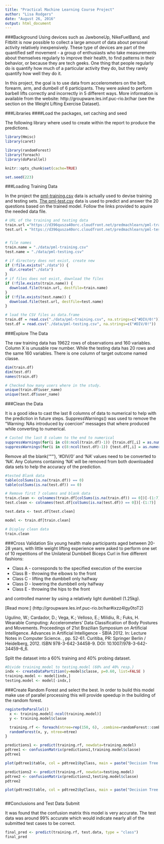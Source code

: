 ---
title: "Practical Machine Learning Course Project"
author: "Lisa Rodgers"
date: "August 26, 2016"
output: html_document
---

###Background
Using devices such as JawboneUp, NikeFuelBand, and Fitbitit is now possible to collect a large amount of data about personal activity relatively inexpensively. These type of devices are part of the quantified self movement - a group of enthusiasts who take measurements about themselves regularly to improve their health, to find patterns in their behavior, or because they are tech geeks. One thing that people regularly do is quantify how much of a particular activity they do, but they rarely quantify how well they do it.

In this project, the goal is to use data from accelerometers on the belt, forearm, arm, and dumbell of 6 participants. They were asked to perform barbell lifts correctly and incorrectly in 5 different ways. More information is available from the website: http://groupware.les.inf.puc-rio.br/har (see the section on the Weight Lifting Exercise Dataset).


###Libraries
####Load the packages, set caching and seed

The following library where used to create within the report to produce the predictions.

```{r "Loading Libraries", message=FALSE}
library(Hmisc)
library(caret)

library(randomForest)
library(foreach)
library(doParallel)

knitr::opts_chunk$set(cache=TRUE)

set.seed(223)

```




###Loading Training Data

In the project the [pml-training.csv](https://d396qusza40orc.cloudfront.net/predmachlearn/pml-training.csv) data is actually used to devise training and testing sets. [The pml-test.csv](https://d396qusza40orc.cloudfront.net/predmachlearn/pml-testing.csv) data is used to predict and answer the 20 questions based on the trained model. Follow the links provided to aquire the needed data file.

```{r "loading the data"}

# URL of the training and testing data
train.url ="https://d396qusza40orc.cloudfront.net/predmachlearn/pml-training.csv"
test.url = "https://d396qusza40orc.cloudfront.net/predmachlearn/pml-testing.csv"


# file names
train.name = "./data/pml-training.csv"
test.name = "./data/pml-testing.csv"

# if directory does not exist, create new
if (!file.exists("./data")) {
  dir.create("./data")
}
# if files does not exist, download the files
if (!file.exists(train.name)) {
  download.file(train.url, destfile=train.name)
}
if (!file.exists(test.name)) {
  download.file(test.url, destfile=test.name)
}

# load the CSV files as data.frame 
train.df = read.csv("./data/pml-training.csv", na.strings=c("#DIV/0!"))
test.df = read.csv("./data/pml-testing.csv", na.strings=c("#DIV/0!"))

```


###Explore The Data

The raw training data has 19622 rows of observations and 160 variables. Column X is unusable row number. While the testing data has 20 rows and the same 160 variables. There is one column of target outcome named classe. 

```{r "Examine Data"}
dim(train.df)
dim(test.df)
names(train.df)

# Checked how many users where in the study.
unique(train.df$user_name)
unique(test.df$user_name)


```

###Clean the Data

It is a good idea to cast the last 8 columns of data to numerical to help with the prediction in future steps.
SuppressWarnings() was used to remove the "Warning: NAs introduced by coercion" messages that where produced while converting to numerical. 

```{r "Casting last 8 column to Numerical"}
# Casted the last 8 column to the end to numerical
suppressWarnings(for(i in c(8:ncol(train.df)-1)) {train.df[,i] = as.numeric(as.character(train.df[,i]))})
suppressWarnings(for(i in c(8:ncol(test.df)-1)) {test.df[,i] = as.numeric(as.character(test.df[,i]))})

```

Remove all the blank('""'), '#DIV/0' and 'NA' values need to be converted to 'NA'. Any Columns containing 'NA' will be removed from both downloaded data sets to help the accuracy of the prediction.

```{r "Removing Blanks"}
#tested Blank data
table(colSums(is.na(train.df)) == 0)
table(colSums(is.na(test.df)) == 0)

# Remove first 7 columns and blank data 
train.clean <- colnames(train.df[colSums(is.na(train.df)) == 0])[-(1:7)]
test.clean <- colnames(test.df[colSums(is.na(test.df)) == 0])[-(1:7)]

test.data <- test.df[test.clean]

model <- train.df[train.clean]

# Display clean data
train.clean


```


###Cross Validation
Six young health male participants aged between 20-28 years, with little weight lifting experience were asked to perform one set of 10 repetitions of the Unilateral Dumbbell Biceps Curl in five different fashions:

* Class A - corresponds to the specified execution of the exercise
* Class B - throwing the elbows to the front 
* Class C - lifting the dumbbell only halfway
* Class D - lowering the dumbbell only halfway 
* Class E - throwing the hips to the front

and controlled manner by using a relatively light dumbbell (1.25kg).

[Read more:] (http://groupware.les.inf.puc-rio.br/har#ixzz4Igy0toT2)

Ugulino, W.; Cardador, D.; Vega, K.; Velloso, E.; Milidiu, R.; Fuks, H. Wearable Computing: Accelerometers' Data Classification of Body Postures and Movements. Proceedings of 21st Brazilian Symposium on Artificial Intelligence. Advances in Artificial Intelligence - SBIA 2012. In: Lecture Notes in Computer Science. , pp. 52-61. Curitiba, PR: Springer Berlin / Heidelberg, 2012. ISBN 978-3-642-34458-9. DOI: 10.1007/978-3-642-34459-6_6. 


Split the dataset into a 60% training and 40% probing dataset.

```{r "Building the Partition"}

#Divide training_model to testing.model (60% and 40% resp.)
indx <- createDataPartition(y=model$classe, p=0.60, list=FALSE )
training.model <- model[indx,]
testing.model <- model[-indx,]


```

###Create Random Forest and select the best.
 In order to build this model make use of parallel processing this will provide speedup in the building of the random forest.
 
```{r "Creating random forest"}
registerDoParallel()
  x <- training.model[-ncol(training.model)]
  y <- training.model$classe

  training.rf <- foreach(ntree=rep(150, 6), .combine=randomForest::combine, .packages='randomForest') %dopar% {
  randomForest(x, y, ntree=ntree) 
}

```

```{r "Building Prediction 1"}
predictions1 <- predict(training.rf, newdata=training.model)
pdtree1 <- confusionMatrix(predictions1,training.model$classe)
pdtree1
```


```{r "Plot Prediction 1", fig.cap="Figure 1"}
plot(pdtree1$table, col = pdtree1$byClass, main = paste("Decision Tree Confusion Matrix: Accuracy =", round(pdtree1$overall['Accuracy'], 4)))

```


```{r "Plot Prediction 2", fig.cap="Figure 2"}
predictions2 <- predict(training.rf, newdata=testing.model)
pdtree2 <- confusionMatrix(predictions2,testing.model$classe)
pdtree2

plot(pdtree2$table, col = pdtree2$byClass, main = paste("Decision Tree Confusion Matrix: Accuracy =", round(pdtree2$overall['Accuracy'], 4)))



```


##Conclusions and Test Data Submit

It was found that the  confusion matrix this model is very accurate. The test data was around 99% accurate which would indicate nearly all of the submitted test cases to be correct.


```{r}

final_pred <- predict(training.rf, test.data, type = "class")
final_pred

```



